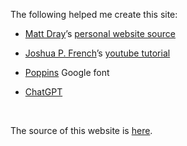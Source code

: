 The following helped me create this site:

* <a href="https://matt-dray.com" target="_blank">Matt Dray</a>'s <a href="https://github.com/matt-dray/personal-site" target="_blank">personal website source</a>

* <a href="https://jfrench.github.io/" target="_blank">Joshua P. French</a>'s <a href="https://www.youtube.com/watch?v=e9qCS8ODs4o&list=PLkrJrLs7xfbXcEKhTCKRSr2VXH4yiBeXo&index=1" target="_blank">youtube tutorial</a>

* <a href="https://fonts.google.com/specimen/Poppins" target="_blank">Poppins</a> Google font

* <a href="https://chatgpt.com" target="_blank">ChatGPT</a>

<br>

The source of this website is <a href="https://github.com/vincentott/vincentott.github.io" target="_blank">here</a>.